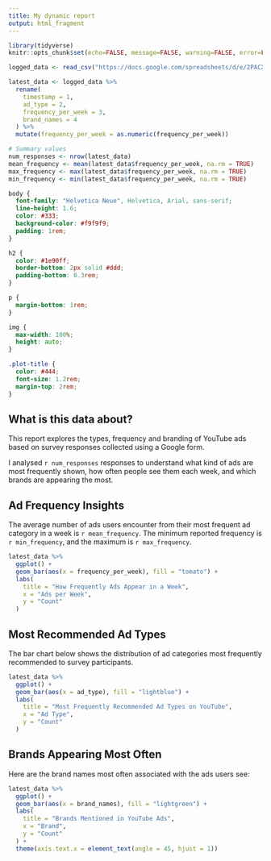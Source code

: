 ```yaml
---
title: My dynamic report
output: html_fragment
---
```


```r
library(tidyverse)
knitr::opts_chunk$set(echo=FALSE, message=FALSE, warning=FALSE, error=FALSE)

logged_data <- read_csv("https://docs.google.com/spreadsheets/d/e/2PACX-1vQ5SkBQeWi3vD2icrzUBCJTR7hG80l7d5WwMMG5OD3SUDryC5z0oYL2kTv2eL9SV4Ou6MHnwj7HTHDV/pub?output=csv")

latest_data <- logged_data %>%
  rename(
    timestamp = 1,
    ad_type = 2,
    frequency_per_week = 3,
    brand_names = 4
  ) %>%
  mutate(frequency_per_week = as.numeric(frequency_per_week))

# Summary values
num_responses <- nrow(latest_data)
mean_frequency <- mean(latest_data$frequency_per_week, na.rm = TRUE)
max_frequency <- max(latest_data$frequency_per_week, na.rm = TRUE)
min_frequency <- min(latest_data$frequency_per_week, na.rm = TRUE)
```


```css
body {
  font-family: "Helvetica Neue", Helvetica, Arial, sans-serif;
  line-height: 1.6;
  color: #333;
  background-color: #f9f9f9;
  padding: 1rem;
}

h2 {
  color: #1e90ff;
  border-bottom: 2px solid #ddd;
  padding-bottom: 0.3rem;
}

p {
  margin-bottom: 1rem;
}

img {
  max-width: 100%;
  height: auto;
}

.plot-title {
  color: #444;
  font-size: 1.2rem;
  margin-top: 2rem;
}
```

## What is this data about?
This report explores the types, frequency and branding of YouTube ads based on survey responses collected using a Google form.

I analysed `r num_responses` responses to understand what kind of ads are most frequently shown, how often people see them each week, and which brands are appearing the most.

## Ad Frequency Insights
The average number of ads users encounter from their most frequent ad category in a week is `r mean_frequency`. The minimum reported frequency is `r min_frequency`, and the maximum is `r max_frequency`.

```r
latest_data %>%
  ggplot() +
  geom_bar(aes(x = frequency_per_week), fill = "tomato") +
  labs(
    title = "How Frequently Ads Appear in a Week",
    x = "Ads per Week",
    y = "Count"
  )
```

## Most Recommended Ad Types
The bar chart below shows the distribution of ad categories most frequently recommended to survey participants.

```r
latest_data %>%
  ggplot() +
  geom_bar(aes(x = ad_type), fill = "lightblue") +
  labs(
    title = "Most Frequently Recommended Ad Types on YouTube",
    x = "Ad Type",
    y = "Count"
  )
```

## Brands Appearing Most Often
Here are the brand names most often associated with the ads users see:

```r
latest_data %>%
  ggplot() +
  geom_bar(aes(x = brand_names), fill = "lightgreen") +
  labs(
    title = "Brands Mentioned in YouTube Ads",
    x = "Brand",
    y = "Count"
  ) +
  theme(axis.text.x = element_text(angle = 45, hjust = 1))
```

